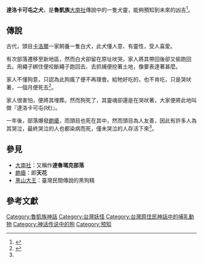 {{expert|subject=臺灣原住民族}}
'''達洛卡可屯之犬'''，是'''魯凱族'''[[達魯瑪克部落|大南社]]傳說中的一隻犬靈，能夠預知到未來的凶吉<ref name="魯凱族神話與傳說">{{cite book |author=[[田哲益|田哲益]](達西烏拉彎‧畢馬) |title=《魯凱族神話與傳說》 |url=https://www.books.com.tw/products/0010228711?sloc=main |publisher=[[晨星|晨星]] |year=2003-08-01 |isbn=9789574554768 |access-date=2021-05-06 |archive-date=2021-04-09 |archive-url=https://web.archive.org/web/20210409232216/https://www.books.com.tw/products/0010228711?sloc=main |dead-url=no }}</ref>{{Rp|130}}。
== 傳說 ==
古代，頭目[[卡洛爾|卡洛爾]]一家飼養一隻白犬，此犬懂人意、有靈性，受人喜愛。

有次部落遷移至新地區，然而白犬卻留在原址吠哭，家人將其帶回後卻又偷跑回去。用繩子綁住便咬斷繩子跑回去、去抓捕便挖著土地，像要表達著甚麼。

家人不懂狗意，只認為此狗瘋了便不再理會。給牠好吃的，也不肯吃，只是哭吠著，一個月便死去<ref name="臺灣原住民的母語傳說">{{cite book |author=[[陳千武|陳千武]] |title=《臺灣原住民的母語傳說》 |url=https://www.books.com.tw/products/0010086048 |publisher=[[臺原|臺原]] |year=1990-10-15 |isbn=9789579261104 |access-date=2021-05-06 |archive-date=2021-02-01 |archive-url=https://web.archive.org/web/20210201185150/https://www.books.com.tw/products/0010086048 |dead-url=no }}</ref>。

家人很害怕，便將其埋葬。然而狗死了，其靈魂卻還是在哭吠著，大家便將此地叫做『達洛卡可屯(吠)』。

一年後，部落爆發[[皰瘡|皰瘡]]，而頭目也死在其中，然而頭目為人友善，因此有許多人為其哭泣，最終哭泣的人也都染病而死，僅未哭泣的人存活下來<ref name="魯凱族神話與傳說"></ref>{{Rp|286}}。

== 參見 ==
* [[達魯瑪克部落|大南社]]：又稱作'''達魯瑪克部落'''
* [[皰瘡|皰瘡]]：即'''天花'''
* [[黑狗妖|黑山大王]]：臺灣民間傳說的黑狗精

== 參考文獻 ==
{{reflist}}

{{Myth-stub}}
{{魯凱族神話}}
[[Category:魯凱族神話|Category:魯凱族神話]]
[[Category:台灣妖怪|Category:台灣妖怪]]
[[Category:台灣原住民神話中的哺乳動物|Category:台灣原住民神話中的哺乳動物]]
[[Category:神话传说中的狗|Category:神话传说中的狗]]
[[Category:预知|Category:预知]]